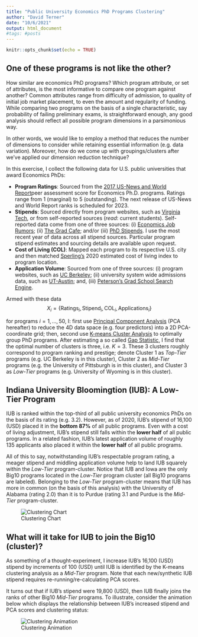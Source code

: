 ```yaml
---
title: "Public University Economics PhD Programs Clustering"
author: "David Terner"
date: "10/6/2021"
output: html_document
#tags: #posts 
---
```


```r
knitr::opts_chunk$set(echo = TRUE)
```

## One of these programs is not like the other?

How similar are economics PhD programs? Which program attribute, or set of attributes, is the most informative to compare one program against another? Common attributes range from difficulty of admission, to quality of initial job market placement, to even the amount and regularity of funding. While comparing two programs on the basis of a single characteristic, say probability of failing preliminary exams, is straightforward enough, any good analysis should reflect all possible program dimensions in a parsimonious way. 

In other words, we would like to employ a method that reduces the number of dimensions to consider while retaining essential information (e.g. data variation). Moreover, how do we come up with groupings/clusters after we've applied our dimension reduction technique? 


In this exercise, I collect the following data for U.S. public universities that award Economics PhDs:

* **Program Ratings**: Sourced from the [2017 US-News and World Report](https://www.usnews.com/best-graduate-schools/top-humanities-schools/economics-rankings)peer assessment score for Economics Ph.D. programs. Ratings range from 1 (marginal) to 5 (outstanding). The next release of US-News and World Report ranks is scheduled for 2023.
* **Stipends**: Sourced directly from program websites, such as [Virginia Tech](https://aaec.vt.edu/academics/graduate/funding.html), or from self-reported sources (*read*: current students). Self-reported data come from one of three sources: (i) [Economics Job Rumors](https://www.econjobrumors.com/); (ii) [The Grad Cafe](https://www.thegradcafe.com/survey/index.php?q=Economics&o=); and/or (iii) [PhD Stipends](http://www.phdstipends.com/). I use the most recent year of data across all stipend sources. Particular program stipend estimates and sourcing details are available upon request. 
* **Cost of Living (COL)**: Mapped each program to its respective U.S. city and then matched [Sperling's](https://www.bestplaces.net/) 2020 estimated cost of living index to program location.
* **Application Volume**: Sourced from one of three sources: (i) program  websites, such as [UC Berkeley](https://www.econ.berkeley.edu/grad/admissions/faq#numbapps); (ii) university system wide admissions data, such as [UT-Austin](https://gradschool.utexas.edu/admissions/where-to-begin/admissions-and-enrollment-statistics); and, (iii) [Peterson's Grad School Search Engine](https://www.petersons.com/search/grad?q=Economics). 



Armed with these data
$$X_i=\{\text{Ratings}_i,\text{Stipend}_i,\text{COL}_i,\text{Applications}_i\}$$

for programs $i=1,\dots, 50$, I: first use [Principal Component Analysis](https://royalsocietypublishing.org/doi/10.1098/rsta.2015.0202) (PCA hereafter) to reduce the 4D data space (e.g. four predictors) into a 2D PCA-coordinate grid; then, second use [K-means Cluster Analysis](https://uc-r.github.io/kmeans_clustering#gap) to optimally group PhD programs. After estimating a so called [Gap Statistic](http://web.stanford.edu/~hastie/Papers/gap.pdf), I find that the optimal number of clusters is three, i.e. $K=3.$ These 3 clusters roughly correspond to program ranking and prestige; denote Cluster 1 as  *Top-Tier* programs (e.g. UC Berkeley is in this cluster), Cluster 2 as *Mid-Tier* programs (e.g. the University of Pittsburgh is in this cluster), and Cluster 3 as  *Low-Tier* programs (e.g. University of Wyoming is in this cluster). 


## Indiana University Bloomingtion (IUB): A Low-Tier Program

IUB is ranked within the top-third of all public university economics PhDs on the basis of its rating (e.g. 3.2). However, as of 2020, IUB's stipend  of 16,100 (USD) placed it in the **bottom 87%** of all public programs. Even with a cost of living adjustment, IUB's stipend still falls within the **lower half** of all public programs. In a related fashion, IUB's latest application volume of roughly 135 applicants also placed it within the **lower half** of all public programs. 


All of this to say, notwithstanding IUB's respectable program rating, a meager stipend and middling application volume help to land IUB squarely within the  *Low-Tier* program-cluster. Notice that IUB and Iowa are the only Big10 programs located in the  *Low-Tier* program cluster (all Big10 programs are labeled). Belonging to the *Low-Tier* program-cluster means that IUB has more in common (on the basis of this analysis) with the University of Alabama (rating 2.0) than it is to Purdue (rating 3.1 and Purdue is the *Mid-Tier* program-cluster. 


![Clustering Chart](cluster_labeled.png)

## What will it take for IUB to join the Big10 (cluster)?

As something of a thought-experiment, I increase IUB's 16,100 (USD) stipend by increments of 100 (USD) until IUB is identified by the K-means clustering analysis as a *Mid-Tier* program. Note that each new/synthetic IUB stipend requires re-running/re-calculating PCA scores. 

It turns out that if IUB's stipend were 19,800 (USD), then IUB finally joins the ranks of other Big10 *Mid-Tier* programs. To illustrate, consider the animation below which displays the relationship between IUB's increased stipend and PCA scores and clustering status:  

![Clustering Animation](cluster_animate.gif)


